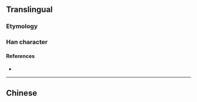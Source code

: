 {{character info/new}}
{{also|絲|糸}}
==Translingual==
{{Han simplified forms|絲|糸|丝}}

===Etymology===
{{Han simp|絲}}

===Han character===
{{Han char|rn=1|rad=一|as=04|sn=5|four=22103|canj=VVM|ids=⿱⿰⿻𠃋𠃋⿻𠃋𠃋一}}

====References====
* {{Han ref|kx=0078.021|hdz=10017.080|uh=4E1D|ud=19997}}

----

==Chinese==
{{zh-see|絲}}